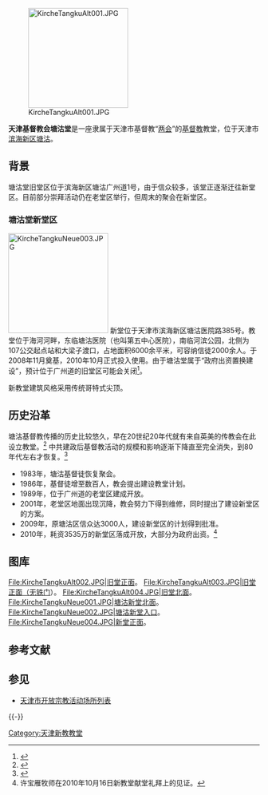 [[File:KircheTangkuAlt001.JPG|200px]]

'''天津基督教会塘沽堂'''是一座隶属于天津市基督教“[[两会_(消歧义)|两会]]”的[[新教|基督教]]教堂，位于天津市[[滨海新区|滨海新区]][[塘沽|塘沽]]。

==背景==
塘沽堂旧堂区位于滨海新区塘沽广州道1号，由于信众较多，该堂正逐渐迁往新堂区。目前部分崇拜活动仍在老堂区举行，但周末的聚会在新堂区。

===塘沽堂新堂区===
[[File:KircheTangkuNeue003.JPG|200px]]
新堂位于天津市滨海新区塘沽医院路385号。教堂位于海河河畔，东临塘沽医院（也叫第五中心医院），南临河滨公园，北侧为107公交起点站和大梁子渡口，占地面积6000余平米，可容纳信徒2000余人。于2008年11月奠基，2010年10月正式投入使用。由于塘沽堂属于“政府出资置换建设”，预计位于广州道的旧堂区可能会关闭<ref>{{cite web|url=http://www.gospeltimes.cn/news/2010_10_21/15219.htm|title=天津滨海新区基督教塘沽堂举行献堂典礼|publisher=福音时报|date=2010年10月21日|accessdate=2011年8月9日|deadurl=yes|archiveurl=https://web.archive.org/web/20110623214027/http://www.gospeltimes.cn/news/2010_10_21/15219.htm|archivedate=2011年6月23日}}</ref>。

新教堂建筑风格采用传统哥特式尖顶。

==历史沿革==
塘沽基督教传播的历史比较悠久，早在20世纪20年代就有来自英美的传教会在此设立教堂。<ref>{{cite web|url=http://www.tgchurch.com//html/jiaohuijianjie/lishihuigu/20111124/111.html|title=天津基督教会塘沽堂发展简史|date=2011-11-28|publisher=基督教会塘沽堂|accessdate=2012年8月26日|archive-date=2016-03-04|archive-url=https://web.archive.org/web/20160304222104/http://www.tgchurch.com//html/jiaohuijianjie/lishihuigu/20111124/111.html|dead-url=no}}</ref> 中共建政后基督教活动的规模和影响逐渐下降直至完全消失，到80年代左右才恢复。<ref>{{cite web|url=http://gospeltimes.cn/yp/store.php?id=43|title=天津基督教会塘沽堂发展简史|publisher=福音时报|date=|accessdate=2012年8月26日|deadurl=yes|archiveurl=https://web.archive.org/web/20121024233010/http://gospeltimes.cn/yp/store.php?id=43|archivedate=2012年10月24日}}</ref>
*1983年，塘沽基督徒恢复聚会。
*1986年，基督徒增至数百人，教会提出建设教堂计划。
*1989年，位于广州道的老堂区建成开放。
*2001年，老堂区地面出现沉降，教会努力下得到维修，同时提出了建设新堂区的方案。
*2009年，原塘沽区信众达3000人，建设新堂区的计划得到批准。
*2010年，耗资3535万的新堂区落成开放，大部分为政府出资。<ref>许宝雁牧师在2010年10月16日新教堂献堂礼拜上的见证。</ref>

==图库==
<gallery>
File:KircheTangkuAlt002.JPG|旧堂正面。
File:KircheTangkuAlt003.JPG|旧堂正面（无铁门）。
File:KircheTangkuAlt004.JPG|旧堂北面。
File:KircheTangkuNeue001.JPG|塘沽新堂北面。
File:KircheTangkuNeue002.JPG|塘沽新堂入口。
File:KircheTangkuNeue004.JPG|新堂正面。
</gallery>

==参考文献==
<div class="references-small">
<references />
</div>

==参见==
*[[天津市开放宗教活动场所列表|天津市开放宗教活动场所列表]]

{{-}}
{{天津教堂}}

[[Category:天津新教教堂|Category:天津新教教堂]]